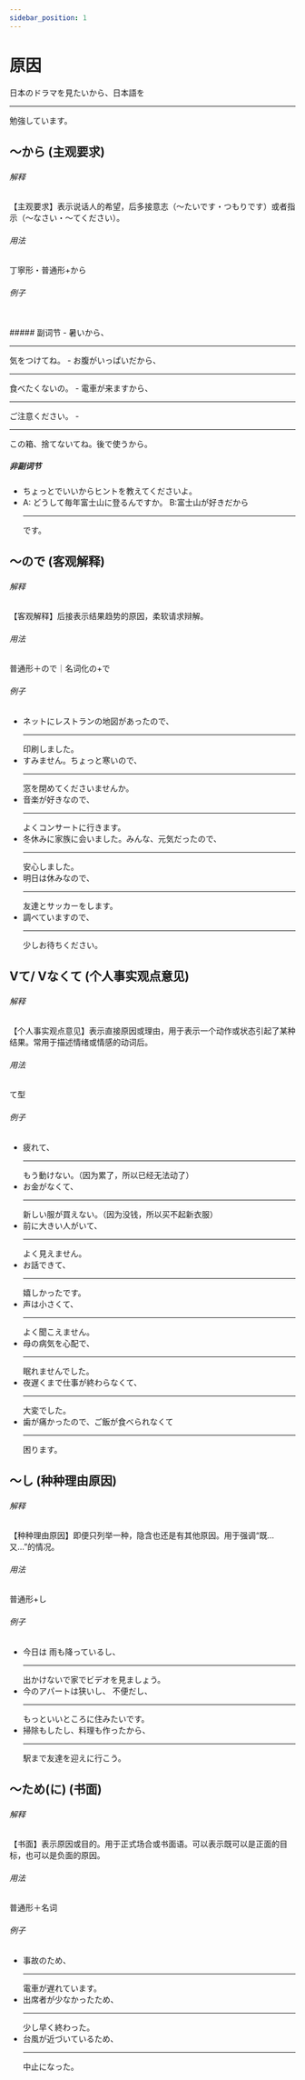 ```yaml
---
sidebar_position: 1
---
```



# 原因

<Hg>日本のドラマを見たいから</Hg>、日本語を<Hr>勉強しています</Hr>。

## 〜から (主观要求)
###### 解释
<Hp>【主观要求】</Hp>表示说话人的希望，后多接意志（〜たいです・つもりです）或者指示（〜なさい・〜てください）。
###### 用法
丁寧形・普通形+から
###### 例子
<br/>
##### 副词节
- <Hb>暑い<Hg>から</Hg></Hb>、<Hr>気をつけてね</Hr>。
- <Hb>お腹がいっぱいだ<Hg>から</Hg></Hb>、<Hr>食べたくないの</Hr>。
- <Hb>電車が来ます<Hg>から</Hg></Hb>、<Hr>ご注意ください</Hr>。
- <Hr>この箱、捨てないてね</Hr>。<Hb>後で使う<Hg>から</Hg></Hb>。

##### 非副词节
- <Hb>ちょっとでいい<Hg>から</Hg></Hb>ヒントを教えてくださいよ。
- A: どうして毎年富士山に登るんですか。 B:<Hb>富士山が好きだ<Hg>から</Hg></Hb><Hr>です</Hr>。


## 〜ので (客观解释)
###### 解释
<Hp>【客观解释】</Hp>后接表示结果趋势的原因，柔软请求辩解。
###### 用法
普通形＋ので｜名词化の+で
###### 例子
- <Hb>ネットにレストランの地図があった<Hg>ので</Hg></Hb>、<Hr>印刷しました</Hr>。
- すみません。<Hb>ちょっと寒い<Hg>ので</Hg></Hb>、<Hr>窓を閉めてくださいませんか</Hr>。
- <Hb>音楽が好きな<Hg>ので</Hg></Hb>、<Hr>よくコンサートに行きます</Hr>。
- 冬休みに家族に会いました。<Hb>みんな、元気だった<Hg>ので</Hg></Hb>、<Hr>安心しました</Hr>。
- <Hb>明日は休みな<Hg>ので</Hg></Hb>、<Hr>友達とサッカーをします</Hr>。
- <Hb>調べています<Hg>ので</Hg></Hb>、<Hr>少しお待ちください</Hr>。

## Vて/ Vなくて (个人事实观点意见)
###### 解释
<Hp>【个人事实观点意见】</Hp>表示直接原因或理由，用于表示一个动作或状态引起了某种结果。常用于描述情绪或情感的动词后。
###### 用法
て型
###### 例子
- <Hb>疲れ<Hg>て</Hg></Hb>、<Hr>もう動けない</Hr>。（因为累了，所以已经无法动了）
- <Hb>お金がなく<Hg>て</Hg></Hb>、<Hr>新しい服が買えない</Hr>。（因为没钱，所以买不起新衣服）
- <Hb>前に大きい人がい<Hg>て</Hg></Hb>、<Hr>よく見えません</Hr>。
- <Hb>お話でき<Hg>て</Hg></Hb>、<Hr>嬉しかったです</Hr>。
- <Hb>声は小さく<Hg>て</Hg></Hb>、<Hr>よく聞こえません</Hr>。
- <Hb>母の病気を心配<Hg>で</Hg></Hb>、<Hr>眠れませんでした</Hr>。
- <Hb>夜遅くまで仕事が終わらなく<Hg>て</Hg></Hb>、<Hr>大変でした</Hr>。
- 歯が痛かったので、<Hb>ご飯が食べられなく<Hg>て</Hg></Hb><Hr>困ります</Hr>。

## 〜し (种种理由原因)
###### 解释
<Hp>【种种理由原因】</Hp>即便只列举一种，隐含也还是有其他原因。用于强调“既…又…”的情况。
###### 用法
普通形+し
###### 例子
- 今日は <Hb>雨も降っている<Hg>し</Hg></Hb>、<Hr>出かけないで家でビデオを見ましょう</Hr>。
-  <Hb>今のアパートは狭い<Hg>し</Hg></Hb>、 <Hb>不便だ<Hg>し</Hg></Hb>、<Hr>もっといいところに住みたいです</Hr>。
-  <Hb>掃除もした<Hg>し</Hg></Hb>、<Hb>料理も作った<Hg>から</Hg></Hb>、<Hr>駅まで友達を迎えに行こう</Hr>。

## 〜ため(に) (书面)
###### 解释
<Hp>【书面】</Hp>表示原因或目的。用于正式场合或书面语。可以表示既可以是正面的目标，也可以是负面的原因。
###### 用法
普通形＋名词
###### 例子
- <Hb>事故の<Hg>ため</Hg></Hb>、<Hr>電車が遅れています</Hr>。
- <Hb>出席者が少なかった<Hg>ため</Hg></Hb>、<Hr>少し早く終わった</Hr>。
- <Hb>台風が近づいている<Hg>ため</Hg></Hb>、<Hr>中止になった</Hr>。
